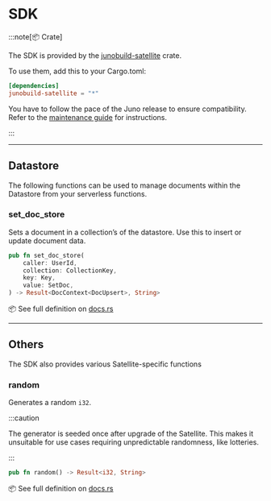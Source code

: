 # SDK


<Sdk language="Rust" />

:::note[📦 Crate]

The SDK is provided by the [junobuild-satellite](https://docs.rs/junobuild-satellite/latest/junobuild_satellite/index.html) crate.

To use them, add this to your Cargo.toml:

```toml
[dependencies]
junobuild-satellite = "*"
```

You have to follow the pace of the Juno release to ensure compatibility. Refer to the [maintenance guide](../../../build/functions/development/rust.mdx#maintenance) for instructions.

:::

---

## Datastore

The following functions can be used to manage documents within the Datastore from your serverless functions.

### set_doc_store

Sets a document in a collection’s of the datastore. Use this to insert or update document data.

```rust
pub fn set_doc_store(
    caller: UserId,
    collection: CollectionKey,
    key: Key,
    value: SetDoc,
) -> Result<DocContext<DocUpsert>, String>
```

📦 See full definition on [docs.rs](https://docs.rs/junobuild-satellite/latest/junobuild_satellite/fn.set_doc_store.html)

---

## Others

The SDK also provides various Satellite-specific functions

### random

Generates a random `i32`.

:::caution

The generator is seeded once after upgrade of the Satellite. This makes it unsuitable for use cases requiring unpredictable randomness, like lotteries.

:::

```rust
pub fn random() -> Result<i32, String>
```

📦 See full definition on [docs.rs](https://docs.rs/junobuild-satellite/latest/junobuild_satellite/fn.random.html)


